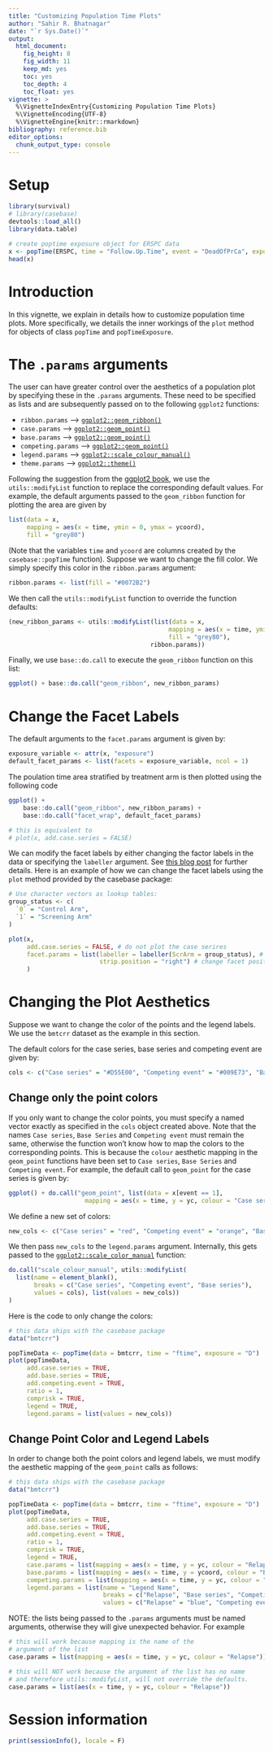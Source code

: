 ```yaml
---
title: "Customizing Population Time Plots"
author: "Sahir R. Bhatnagar"
date: "`r Sys.Date()`"
output:
  html_document:
    fig_height: 8
    fig_width: 11
    keep_md: yes
    toc: yes
    toc_depth: 4
    toc_float: yes
vignette: >
  %\VignetteIndexEntry{Customizing Population Time Plots}
  %\VignetteEncoding{UTF-8}
  %\VignetteEngine{knitr::rmarkdown}
bibliography: reference.bib
editor_options: 
  chunk_output_type: console
---
```



# Setup

```r
library(survival)
# library(casebase)
devtools::load_all()
library(data.table)

# create poptime exposure object for ERSPC data
x <- popTime(ERSPC, time = "Follow.Up.Time", event = "DeadOfPrCa", exposure = "ScrArm")
head(x)
```



# Introduction

In this vignette, we explain in details how to customize population time plots. More specifically, we details the inner workings of the `plot` method for objects of class `popTime` and `popTimeExposure`. 


# The `.params` arguments

The user can have greater control over the aesthetics of a population plot by specifying these in the `.params` arguments. These need to be specified as lists and are subsequently passed on to the following `ggplot2` functions:

- `ribbon.params` --> [`ggplot2::geom_ribbon()`](https://ggplot2.tidyverse.org/reference/geom_ribbon.html)
- `case.params` --> [`ggplot2::geom_point()`](https://ggplot2.tidyverse.org/reference/geom_point.html)
- `base.params` --> [`ggplot2::geom_point()`](https://ggplot2.tidyverse.org/reference/geom_point.html)
- `competing.params` --> [`ggplot2::geom_point()`](https://ggplot2.tidyverse.org/reference/geom_point.html)
- `legend.params` --> [`ggplot2::scale_colour_manual()`](https://ggplot2.tidyverse.org/reference/scale_manual.html)
- `theme.params` --> [`ggplot2::theme()`](https://ggplot2.tidyverse.org/reference/theme.html)

Following the suggestion from the [ggplot2 book](https://ggplot2-book.org/programming.html#multiple-components), we use the `utils::modifyList` function to replace the corresponding default values. For example, the default arguments passed to the `geom_ribbon` function for plotting the area are given by

```r
list(data = x,
     mapping = aes(x = time, ymin = 0, ymax = ycoord),
     fill = "grey80")
```

(Note that the variables `time` and `ycoord` are columns created by the `casebase::popTime` function). Suppose we want to change the fill color. We simply specify this color in the `ribbon.params` argument:

```r
ribbon.params <- list(fill = "#0072B2")
```

We then call the `utils::modifyList` function to override the function defaults:

```r
(new_ribbon_params <- utils::modifyList(list(data = x,
                                            mapping = aes(x = time, ymin = 0, ymax = ycoord),
                                            fill = "grey80"), 
                                       ribbon.params))
```


Finally, we use `base::do.call` to execute the `geom_ribbon` function on this list:

```r
ggplot() + base::do.call("geom_ribbon", new_ribbon_params)
```


# Change the Facet Labels

The default arguments to the `facet.params` argument is given by:

```r
exposure_variable <- attr(x, "exposure")
default_facet_params <- list(facets = exposure_variable, ncol = 1)
```

The poulation time area stratified by treatment arm is then plotted using the following code

```r
ggplot() + 
    base::do.call("geom_ribbon", new_ribbon_params) + 
    base::do.call("facet_wrap", default_facet_params) 

# this is equivalent to
# plot(x, add.case.series = FALSE)
```

We can modify the facet labels by either changing the factor labels in the data or specifying the `labeller` argument. See [this blog post](https://sahirbhatnagar.com/blog/2016/02/08/math-expressions-with-facets-in-ggplot2/) for further details. Here is an example of how we can change the facet labels using the `plot` method provided by the casebase package:

```r
# Use character vectors as lookup tables:
group_status <- c(
  `0` = "Control Arm",
  `1` = "Screening Arm"
)

plot(x, 
     add.case.series = FALSE, # do not plot the case serires
     facet.params = list(labeller = labeller(ScrArm = group_status), # change labels
                         strip.position = "right") # change facet position
     ) 
```



# Changing the Plot Aesthetics

Suppose we want to change the color of the points and the legend labels. We use the `bmtcrr` dataset as the example in this section. 

The default colors for the case series, base series and competing event are given by:

```r
cols <- c("Case series" = "#D55E00", "Competing event" = "#009E73", "Base series" = "#0072B2")
```


## Change only the point colors

If you only want to change the color points, you must specify a named vector exactly as specified in the `cols` object created above. Note that the names `Case series`, `Base Series` and `Competing event` must remain the same, otherwise the function won't know how to map the colors to the corresponding points. This is because the `colour` aesthetic mapping in the `geom_point` functions have been set to `Case series`, `Base Series` and `Competing event`. For example, the default call to `geom_point` for the case series is given by:

```r
ggplot() + do.call("geom_point", list(data = x[event == 1],
                     mapping = aes(x = time, y = yc, colour = "Case series")))
```


We define a new set of colors:

```r
new_cols <- c("Case series" = "red", "Competing event" = "orange", "Base series" = "blue")
```

We then pass `new_cols` to the `legend.params` argument. Internally, this gets passed to the [`ggplot2::scale_color_manual`](https://ggplot2.tidyverse.org/reference/scale_manual.html) function:

```r
do.call("scale_colour_manual", utils::modifyList(
  list(name = element_blank(),
       breaks = c("Case series", "Competing event", "Base series"),
       values = cols), list(values = new_cols))
)
```

Here is the code to only change the colors:

```r
# this data ships with the casebase package
data("bmtcrr")

popTimeData <- popTime(data = bmtcrr, time = "ftime", exposure = "D")
plot(popTimeData,
     add.case.series = TRUE, 
     add.base.series = TRUE,
     add.competing.event = TRUE,
     ratio = 1,
     comprisk = TRUE,
     legend = TRUE,
     legend.params = list(values = new_cols))
```



## Change Point Color and Legend Labels

In order to change both the point colors and legend labels, we must modify the aesthetic mapping of the `geom_point` calls as follows:

```r
# this data ships with the casebase package
data("bmtcrr")

popTimeData <- popTime(data = bmtcrr, time = "ftime", exposure = "D")
plot(popTimeData,
     add.case.series = TRUE, 
     add.base.series = TRUE,
     add.competing.event = TRUE,
     ratio = 1,
     comprisk = TRUE,
     legend = TRUE,
     case.params = list(mapping = aes(x = time, y = yc, colour = "Relapse")),
     base.params = list(mapping = aes(x = time, y = ycoord, colour = "Base series")),
     competing.params = list(mapping = aes(x = time, y = yc, colour = "Competing event")),
     legend.params = list(name = "Legend Name",
                          breaks = c("Relapse", "Base series", "Competing event"),
                          values = c("Relapse" = "blue", "Competing event" = "hotpink", "Base series" = "orange")))
```


NOTE: the lists being passed to the `.params` arguments must be named arguments, otherwise they will give unexpected behavior. For example

```r
# this will work because mapping is the name of the 
# argument of the list 
case.params = list(mapping = aes(x = time, y = yc, colour = "Relapse"))
```

```r
# this will NOT work because the argument of the list has no name
# and therefore utils::modifyList, will not override the defaults. 
case.params = list(aes(x = time, y = yc, colour = "Relapse"))
```




# Session information

```r
print(sessionInfo(), locale = F)
```

